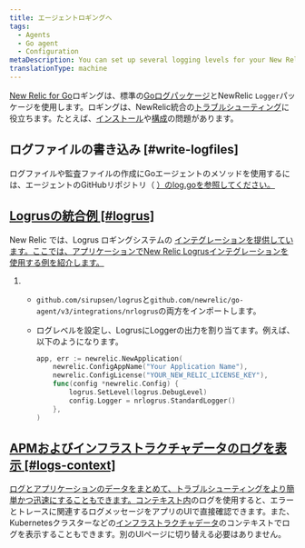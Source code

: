 ```yaml
---
title: エージェントロギングへ
tags:
  - Agents
  - Go agent
  - Configuration
metaDescription: You can set up several logging levels for your New Relic Go agent; this is useful for troubleshooting your New Relic Golang integration.
translationType: machine
---
```


[New Relic for Go](/docs/agents/go-agent/get-started/new-relic-go)ロギングは、標準の[Goログパッケージ](https://golang.org/pkg/log/)とNewRelic `Logger`パッケージを使用します。ロギングは、NewRelic統合の[トラブルシューティング](/docs/agents/go-agent/troubleshooting/no-data-appears-go)に役立ちます。たとえば、[インストール](/docs/agents/go-agent/get-started/install-new-relic-go)や[構成](/docs/agents/go-agent/instrumentation/go-agent-configuration)の問題があります。

## ログファイルの書き込み [#write-logfiles]

ログファイルや監査ファイルの作成にGoエージェントのメソッドを使用するには、エージェントのGitHubリポジトリ（ [）のlog.goを参照してください。](https://github.com/newrelic/go-agent/blob/master/log.go)

## [Logrusの統合例 [#logrus]](https://github.com/newrelic/go-agent/blob/master/log.go)

[](https://github.com/newrelic/go-agent/blob/master/log.go)New Relic では、Logrus ロギングシステムの [インテグレーションを提供しています。ここでは、アプリケーションでNew Relic Logrusインテグレーションを使用する例を紹介します。](https://github.com/newrelic/go-agent/blob/master/_integrations/nrlogrus/nrlogrus.go)

1. * `github.com/sirupsen/logrus`と`github.com/newrelic/go-agent/v3/integrations/nrlogrus`の両方をインポートします。

   * ログレベルを設定し、LogrusにLoggerの出力を割り当てます。例えば、以下のようになります。

     ```go
     app, err := newrelic.NewApplication(
         newrelic.ConfigAppName("Your Application Name"),
         newrelic.ConfigLicense("YOUR_NEW_RELIC_LICENSE_KEY"),
         func(config *newrelic.Config) {
             logrus.SetLevel(logrus.DebugLevel)
             config.Logger = nrlogrus.StandardLogger()
         },
     )
     ```

## [APMおよびインフラストラクチャデータのログを表示 [#logs-context]](https://github.com/newrelic/go-agent/blob/master/_integrations/nrlogrus/nrlogrus.go)

[ログとアプリケーションのデータをまとめて、トラブルシューティングをより簡単かつ迅速にすることもできます。](https://github.com/newrelic/go-agent/blob/master/_integrations/nrlogrus/nrlogrus.go)[コンテキスト内](/docs/logs/logs-context/configure-logs-context-go/)のログを使用すると、エラーとトレースに関連するログメッセージをアプリのUIで直接確認できます。また、Kubernetesクラスターなどの[インフラストラクチャデータ](/docs/logs/forward-logs/forward-your-logs-using-infrastructure-agent/)のコンテキストでログを表示することもできます。別のUIページに切り替える必要はありません。